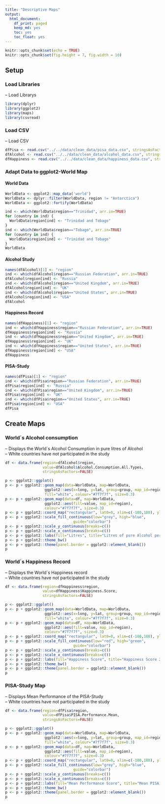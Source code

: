 ```yaml
---
title: "Descriptive Maps"
output:
  html_document:
    df_print: paged
    keep_md: yes
    toc: yes
    toc_float: yes
---
```


```r
knitr::opts_chunk$set(echo = TRUE)
knitr::opts_chunk$set(fig.height = 7, fig.width = 10)
```


## Setup

### Load Libraries

-- Load Librarys

```r
library(dplyr)
library(ggplot2)
library(maps)
library(csvread)
```

### Load CSV

-- Load CSV

```r
dfPisa <- read.csv("../../data/clean_data/pisa_data.csv", stringsAsFactors = FALSE)
dfAlcohol <- read.csv("../../data/clean_data/alcohol_data.csv", stringsAsFactors = FALSE)
dfHappiness <- read.csv("../../data/clean_data/happiness_data.csv", stringsAsFactors = FALSE)
```

### Adapt Data to ggplot2-World Map {.tabset .tabset-fade}

#### World Data

```r
WorldData <- ggplot2::map_data('world')
WorldData <- dplyr::filter(WorldData, region != "Antarctica")
WorldData <- ggplot2::fortify(WorldData)

ind <- which(WorldData$region=="Trinidad", arr.in=TRUE)
for (country in ind) {
  WorldData$region[ind] <- "Trinidad and Tobago"
}
ind <- which(WorldData$region=="Tobago", arr.in=TRUE)
for (country in ind) {
  WorldData$region[ind] <- "Trinidad and Tobago"
}
WorldData
```

#### Alcohol Study

```r
names(dfAlcohol)[1] <- "region"
ind <- which(dfAlcohol$region=="Russian Federation", arr.in=TRUE)
dfAlcohol$region[ind] <- "Russia"
ind <- which(dfAlcohol$region=="United Kingdom", arr.in=TRUE)
dfAlcohol$region[ind] <- "UK"
ind <- which(dfAlcohol$region=="United States", arr.in=TRUE)
dfAlcohol$region[ind] <- "USA"
dfAlcohol
```

#### Happiness Record

```r
names(dfHappiness)[1] <- "region"
ind <- which(dfHappiness$region=="Russian Federation", arr.in=TRUE)
dfHappiness$region[ind] <- "Russia"
ind <- which(dfHappiness$region=="United Kingdom", arr.in=TRUE)
dfHappiness$region[ind] <- "UK"
ind <- which(dfHappiness$region=="United States", arr.in=TRUE)
dfHappiness$region[ind] <- "USA"
dfHappiness
```

#### PISA-Study

```r
names(dfPisa)[1] <- "region"
ind <- which(dfPisa$region=="Russian Federation", arr.in=TRUE)
dfPisa$region[ind] <- "Russia"
ind <- which(dfPisa$region=="United Kingdom", arr.in=TRUE)
dfPisa$region[ind] <- "UK"
ind <- which(dfPisa$region=="United States", arr.in=TRUE)
dfPisa$region[ind] <- "USA"
dfPisa
```

###

## Create Maps {.tabset .tabset-fade}

### World´s Alcohol consumption

-- Displays the World´s Alcohol Consumption in pure litres of Alcohol  
-- White countries have not participated in the study

```r
df <- data.frame(region=dfAlcohol$region, 
                 value=dfAlcohol$Alcohol.Consumption.All.Types, 
                 stringsAsFactors=FALSE)

p <- ggplot2::ggplot()
p <- p + ggplot2::geom_map(data=WorldData, map=WorldData,
                  ggplot2::aes(x=long, y=lat, group=group, map_id=region),
                  fill="white", colour="#7f7f7f", size=0.3)
p <- p + ggplot2::geom_map(data=df, map=WorldData,
                  ggplot2::aes(fill=value, map_id=region),
                  colour="#7f7f7f", size=0.3)
p <- p + ggplot2::coord_map("rectangular", lat0=0, xlim=c(-180,180), ylim=c(-60, 90))
p <- p + ggplot2::scale_fill_continuous(low="grey", high="blue", 
                               guide="colorbar")
p <- p + ggplot2::scale_y_continuous(breaks=c())
p <- p + ggplot2::scale_x_continuous(breaks=c())
p <- p + ggplot2::labs(fill="Litres", title="Litres of pure Alcohol per Capita in 2015", x="Latitude", y="Longitude")
p <- p + ggplot2::theme_bw()
p <- p + ggplot2::theme(panel.border = ggplot2::element_blank())
p
```

### World´s Happiness Record

-- Displays the World´s Happiness record  
-- White countries have not participated in the study

```r
df <- data.frame(region=dfHappiness$region, 
                 value=dfHappiness$Happiness.Score, 
                 stringsAsFactors=FALSE)

p <- ggplot2::ggplot()
p <- p + ggplot2::geom_map(data=WorldData, map=WorldData,
                  ggplot2::aes(x=long, y=lat, group=group, map_id=region),
                  fill="white", colour="#7f7f7f", size=0.3)
p <- p + ggplot2::geom_map(data=df, map=WorldData,
                  ggplot2::aes(fill=value, map_id=region),
                  colour="#7f7f7f", size=0.3)
p <- p + ggplot2::coord_map("rectangular", lat0=0, xlim=c(-180,180), ylim=c(-60, 90))
p <- p + ggplot2::scale_fill_continuous(low="red", high="green", 
                               guide="colorbar")
p <- p + ggplot2::scale_y_continuous(breaks=c())
p <- p + ggplot2::scale_x_continuous(breaks=c())
p <- p + ggplot2::labs(fill="Happiness Score", title="Happiness Score 2015", x="Latitude", y="Longitude")
p <- p + ggplot2::theme_bw()
p <- p + ggplot2::theme(panel.border = ggplot2::element_blank())
p
```

### PISA-Study Map

-- Displays Mean Performance of the PISA-Study  
-- White countries have not participated in the study

```r
df <- data.frame(region=dfPisa$region, 
                 value=dfPisa$PISA.Performance.Mean, 
                 stringsAsFactors=FALSE)

p <- ggplot2::ggplot()
p <- p + ggplot2::geom_map(data=WorldData, map=WorldData,
                  ggplot2::aes(x=long, y=lat, group=group, map_id=region),
                  fill="white", colour="#7f7f7f", size=0.3)
p <- p + ggplot2::geom_map(data=df, map=WorldData,
                  ggplot2::aes(fill=value, map_id=region),
                  colour="#7f7f7f", size=0.3)
p <- p + ggplot2::coord_map("rectangular", lat0=0, xlim=c(-180,180), ylim=c(-60, 90))
p <- p + ggplot2::scale_fill_continuous(low="grey", high="blue", 
                               guide="colorbar")
p <- p + ggplot2::scale_y_continuous(breaks=c())
p <- p + ggplot2::scale_x_continuous(breaks=c())
p <- p + ggplot2::labs(fill="Mean Performance Score", title="Mean PISA Performance in 2015", x="Latitude", y="Longitude")
p <- p + ggplot2::theme_bw()
p <- p + ggplot2::theme(panel.border = ggplot2::element_blank())
p
```

##